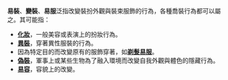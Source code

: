 '''易裝'''、'''變裝'''、'''易服'''泛指改變裝扮外觀與裝束服飾的行為，各種喬裝行為都可以屬之。其可能指：

* '''[[化妝|化妝]]'''，一般美容或表演上的扮妝行為。
* '''[[異裝|異裝]]'''，穿著異性服裝的行為。
* 因為特定目的而改變原有的服飾穿著，如'''[[剃髮易服|剃髮易服]]'''。
* '''[[偽裝|偽裝]]'''，軍事上或某些生物為了融入環境而改變自我外觀與體色的隱藏行為。
* '''[[易容|易容]]'''，容貌上的改變。

{{disambig|Cat=二字消歧义}}